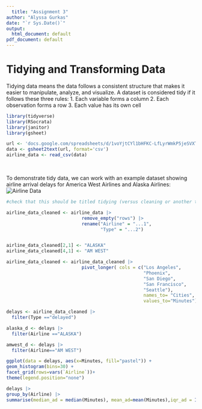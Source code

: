 ```yaml
---
  title: "Assignment 3"
author: "Alyssa Gurkas"
date: "`r Sys.Date()`"
output:
  html_document: default
pdf_document: default
---
```

# Tidying and Transforming Data
Tidying data means the data follows a consistent structure that makes it easier 
to manipulate, analyze, and visualize. A dataset is considered tidy if it 
follows these three rules:
1. Each variable forms a column 
2. Each observation forms a row 
3. Each value has its own cell

```r
library(tidyverse)
library(RSocrata)
library(janitor)
library(gsheet)
```

```r
url <- 'docs.google.com/spreadsheets/d/1voYjtCYl1bHFKC-LfLyrWmkP5jeSVXTLK4Z2W12wth8'
data <- gsheet2text(url, format='csv')
airline_data <- read_csv(data)
```
<br>

To demonstrate tidy data, we can work with an example dataset showing airline
arrival delays for America West Airlines and Alaska Airlines:
![Airline Data](/Week_4/airline_data.png)

```r
#check that this should be titled tidying (versus cleaning or another term)

airline_data_cleaned <- airline_data |>
                            remove_empty("rows") |>
                            rename("Airline" = "...1",
                                   "Type" = "...2")


airline_data_cleaned[2,1] <- "ALASKA"
airline_data_cleaned[4,1] <- "AM WEST"

airline_data_cleaned <- airline_data_cleaned |> 
                            pivot_longer( cols = c("Los Angeles",
                                                   "Phoenix", 
                                                   "San Diego",
                                                   "San Francisco",
                                                   "Seattle"),
                                                   names_to= "Cities", 
                                                   values_to="Minutes")
```

```r
delays <- airline_data_cleaned |> 
  filter(Type =="delayed")

alaska_d <- delays |> 
  filter(Airline =="ALASKA")

amwest_d <- delays |> 
  filter(Airline=="AM WEST")

ggplot(data = delays, aes(x=Minutes, fill="pastel")) +
geom_histogram(bins=30) +
facet_grid(rows=vars(`Airline`))+
theme(legend.position="none")
```

```r
delays |> 
group_by(Airline) |> 
summarise(median_ad = median(Minutes), mean_ad=mean(Minutes),iqr_ad = IQR(Minutes), var_ad = var(Minutes))
```
